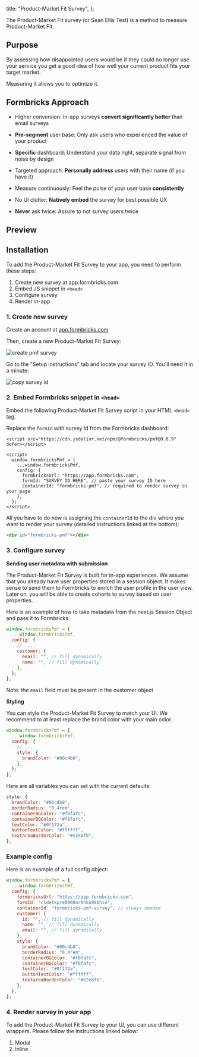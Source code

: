 
  title: "Product-Market Fit Survey",
};

The Product-Market Fit survey (or Sean Ellis Test) is a method to measure Product-Market Fit.

## Purpose

By assessing how disappointed users would be if they could no longer use your service you get a good idea of how well your current product fits your target market.

Measuring it allows you to optimize it.

## Formbricks Approach

- Higher conversion: In-app surveys **convert significantly better** than email surveys

- **Pre-segment** user base: Only ask users who experienced the value of your product

- **Specific** dashboard: Understand your data right, separate signal from noise by design

- Targeted approach: **Personally address** users with their name (if you have it)

- Measure continuously: Feel the pulse of your user base **consistently**

- No UI clutter: **Natively embed** the survey for best possible UX

- **Never** ask twice: Assure to not survey users twice

## Preview

<div className="max-w-md">
  <PmfDummy />
</div>

## Installation

To add the Product-Market Fit Survey to your app, you need to perform these steps:

1. Create new survey at app.formbricks.com
2. Embed JS snippet in `<head>`
3. Configure survey
4. Render in-app

### 1. Create new survey

Create an account at [app.formbricks.com](https://app.formbricks.com/auth/signup)

Then, create a new Product-Market Fit Survey:

<Image src={NewPMF} alt="create pmf survey" quality="100" />

Go to the "Setup instructions" tab and locate your survey ID. You'll need it in a minute:

<Image src={ID} alt="copy survey id" quality="100" />

### 2. Embed Formbricks snippet in `<head>`

Embed the following Product-Market Fit Survey script in your HTML `<head>` tag.

Replace the `formId` with survey Id from the Formbricks dashboard:

```tsx
<script src="https://cdn.jsdelivr.net/npm/@formbricks/pmf@0.0.9" defer></script>

<script>
  window.formbricksPmf = {
    ...window.formbricksPmf,
    config: {
      formbricksUrl: "https://app.formbricks.com",
      formId: "SURVEY ID HERE", // paste your survey ID here
      containerId: "formbricks-pmf", // required to render survey in your page
    },
  };
</script>
```

All you have to do now is assigning the `containerId` to the div where you want to render your survey (detailed instructions linked at the bottom):

```html
<div id="formbricks-pmf"></div>
```

### 3. Configure survey

**Sending user metadata with submission**

The Product-Market Fit Survey is built for in-app experiences. We assume that you already have user properties stored in a session object. It makes sense to send them to Formbricks to enrich the user profile in the user view. Later on, you will be able to create cohorts to survey based on user properties.

Here is an example of how to take metadata from the next.js Session Object and pass it to Formbricks:

```javascript
window.formbricksPmf = {
  ...window.formbricksPmf,
  config: {
    // ...
    customer: {
      email: "", // fill dynamically
      name: "", // fill dynamically
    },
  };
},
```

Note: the `email` field must be present in the customer object

**Styling**

You can style the Product-Market Fit Survey to match your UI. We recommend to at least replace the brand color with your main color.

```javascript
window.formbricksPmf = {
  ...window.formbricksPmf,
  config: {
    // ...
    style: {
      brandColor: "#00c4b8",
    },
  };
},
```

Here are all variables you can set with the current defaults:

```javascript
style: {
  brandColor: "#00c4b8",
  borderRadius: "0.4rem",
  containerBGColor: "#f8fafc",
  containerBGColor: "#f8fafc",
  textColor: "#0f172a",
  buttonTextColor: "#ffffff",
  textareaBorderColor: "#e2e8f0",
},
```

### Example config

Here is an example of a full config object:

```javascript
window.formbricksPmf = {
  ...window.formbricksPmf,
  config: {
    formbricksUrl: "https://app.formbricks.com",
    formId: "cldetkpre0000nr0hku986hio",
    containerId: "formbricks-pmf-survey", // always needed
    customer: {
      id: "", // fill dynamically
      name: "", // fill dynamically
      email: "", // fill dynamically
    },
    style: {
      brandColor: "#00c4b8",
      borderRadius: "0.4rem",
      containerBGColor: "#f8fafc",
      containerBGColor: "#f8fafc",
      textColor: "#0f172a",
      buttonTextColor: "#ffffff",
      textareaBorderColor: "#e2e8f0",
    },
  },
};
```

### 4. Render survey in your app

To add the Product-Market Fit Survey to your UI, you can use different wrappers. Please follow the instructions linked below:

1. <Link href="/docs/wrappers/modal">Modal</Link>
2. <Link href="/docs/wrappers/inline">Inline</Link>

